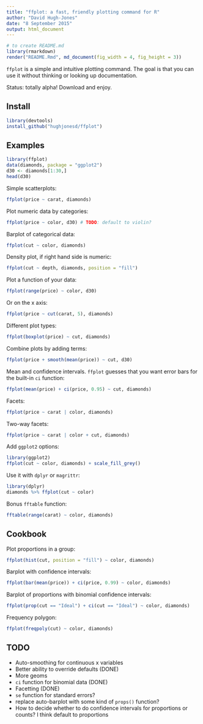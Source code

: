 ```yaml
---
title: "ffplot: a fast, friendly plotting command for R"
author: "David Hugh-Jones"
date: "8 September 2015"
output: html_document
---
```


```r
# to create README.md
library(rmarkdown)
render("README.Rmd", md_document(fig_width = 4, fig_height = 3))
```

`ffplot` is a simple and intuitive plotting command. The goal is that you can use it without thinking or looking up
documentation. 

Status: totally alpha! Download and enjoy. 

## Install

```r
library(devtools)
install_github("hughjonesd/ffplot")
```


## Examples

```r
library(ffplot)
data(diamonds, package = "ggplot2")
d30 <- diamonds[1:30,]
head(d30)
```


Simple scatterplots: 

```r
ffplot(price ~ carat, diamonds)
```

Plot numeric data by categories: 

```r
ffplot(price ~ color, d30) # TODO: default to violin?
```

Barplot of categorical data:

```r
ffplot(cut ~ color, diamonds) 
```

Density plot, if right hand side is numeric:

```r
ffplot(cut ~ depth, diamonds, position = "fill") 
```


Plot a function of your data:

```r
ffplot(range(price) ~ color, d30) 
```

Or on the x axis:
```r
ffplot(price ~ cut(carat, 5), diamonds) 
```


Different plot types:

```r
ffplot(boxplot(price) ~ cut, diamonds)
```

Combine plots by adding terms:

```r
ffplot(price + smooth(mean(price)) ~ cut, d30) 
```

Mean and confidence intervals. `ffplot` guesses that you want error bars for the built-in `ci` function:

```r
ffplot(mean(price) + ci(price, 0.95) ~ cut, diamonds) 
```

Facets:
```r
ffplot(price ~ carat | color, diamonds)
```

Two-way facets:
```r
ffplot(price ~ carat | color + cut, diamonds)
```


Add `ggplot2` options:

```r
library(ggplot2)
ffplot(cut ~ color, diamonds) + scale_fill_grey()
```

Use it with `dplyr` or `magrittr`:

```r
library(dplyr)
diamonds %>% ffplot(cut ~ color)
```


Bonus `fftable` function:

```r
fftable(range(carat) ~ color, diamonds)
```

## Cookbook

Plot proportions in a group:
```r
ffplot(hist(cut, position = "fill") ~ color, diamonds)
```


Barplot with confidence intervals:

```r
ffplot(bar(mean(price)) + ci(price, 0.99) ~ color, diamonds) 
```

Barplot of proportions with binomial confidence intervals:
```r
ffplot(prop(cut == "Ideal") + ci(cut == "Ideal") ~ color, diamonds)
```

Frequency polygon:
```r
ffplot(freqpoly(cut) ~ color, diamonds)
```

## TODO

* Auto-smoothing for continuous x variables
* Better ability to override defaults (DONE)
* More geoms
* `ci` function for binomial data (DONE)
* Facetting (DONE)
* `se` function for standard errors?
* replace auto-barplot with some kind of `props()` function?
* How to decide whether to do confidence intervals for proportions or counts? I think default to proportions
